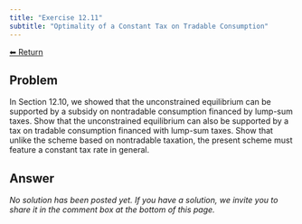 ```yaml
---
title: "Exercise 12.11"
subtitle: "Optimality of a Constant Tax on Tradable Consumption"
---
```

<a class="return-button" href="index.qmd">⬅ Return</a>

## Problem

In Section 12.10, we showed that the unconstrained equilibrium can be supported by a subsidy on nontradable consumption financed by lump-sum taxes. Show that the unconstrained equilibrium can also be supported by a tax on tradable consumption financed with lump-sum taxes. Show that unlike the scheme based on nontradable taxation, the present scheme must feature a constant tax rate in general.

## Answer

_No solution has been posted yet. If you have a solution, we invite you to share it in the comment box at the bottom of this page._
